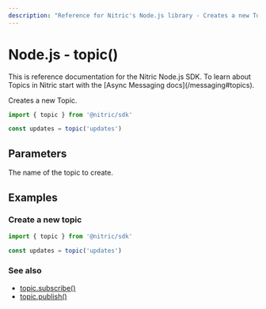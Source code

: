 ```yaml
---
description: "Reference for Nitric's Node.js library - Creates a new Topic."
---
```


# Node.js - topic()

<Note>
  This is reference documentation for the Nitric Node.js SDK. To learn about
  Topics in Nitric start with the [Async Messaging docs](/messaging#topics).
</Note>

Creates a new Topic.

```javascript
import { topic } from '@nitric/sdk'

const updates = topic('updates')
```

## Parameters

<Properties>
  <Property name="name" required type="string">
    The name of the topic to create.
  </Property>
</Properties>

## Examples

### Create a new topic

```javascript
import { topic } from '@nitric/sdk'

const updates = topic('updates')
```

### See also

- [topic.subscribe()](./topic-subscribe)
- [topic.publish()](./topic-publish)
